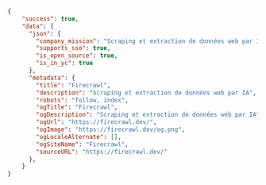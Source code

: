```json JSON
{
    "success": true,
    "data": {
      "json": {
        "company_mission": "Scraping et extraction de données web par IA",
        "supports_sso": true,
        "is_open_source": true,
        "is_in_yc": true
      },
      "metadata": {
        "title": "Firecrawl",
        "description": "Scraping et extraction de données web par IA",
        "robots": "follow, index",
        "ogTitle": "Firecrawl",
        "ogDescription": "Scraping et extraction de données web par IA",
        "ogUrl": "https://firecrawl.dev/",
        "ogImage": "https://firecrawl.dev/og.png",
        "ogLocaleAlternate": [],
        "ogSiteName": "Firecrawl",
        "sourceURL": "https://firecrawl.dev/"
      },
    }
}
```
